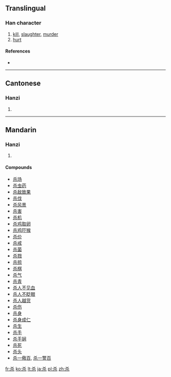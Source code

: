 {{also|殺}}
==Translingual==

===Han character===
{{Han char|rn=75|rad=木|as=02|sn=6|four=|canj=大木 (KD), X大木 (XKD)}}

# [[kill]], [[slaughter]], [[murder]]
# [[hurt]]

====References====
* {{Han ref|kx=0510.181|hdz=21155.030|uh=6740|ud=26432}}

----

==Cantonese==

===Hanzi===
{{yue-hanzi|jyut=|y=saat3|tra=殺}}

# {{defn|lang=yue|sort=木02}}

----

==Mandarin==

===Hanzi===
{{cmn-hanzi|tra=殺|pin=[[shā]] ([[sha1]])|wg=sha<sup>1</sup>}}

# {{defn|lang=cmn|sort=木02}}

====Compounds====
* [[杀场]]
* [[杀虫药]]
* [[杀敌致果]]
* [[杀伐]]
* [[杀风景]]
* [[杀害]]
* [[杀机]]
* [[杀鸡取卵]]
* [[杀鸡吓猴]]
* [[杀价]]
* [[杀戒]]
* [[杀菌]]
* [[杀戮]]
* [[杀掠]]
* [[杀棋]]
* [[杀气]]
* [[杀青]]
* [[杀人不见血]]
* [[杀人不眨眼]]
* [[杀人越货]]
* [[杀伤]]
* [[杀身]]
* [[杀身成仁]]
* [[杀生]]
* [[杀手]]
* [[杀手锏]]
* [[杀死]]
* [[杀头]]
* [[杀一儆百]], [[杀一警百]]

[[fr:杀]]
[[ko:杀]]
[[lt:杀]]
[[ja:杀]]
[[pl:杀]]
[[zh:杀]]